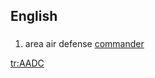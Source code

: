 ==English==

==={{initialism}}===
{{infl|en|initialism}}

# {{military}} area air defense [[commander]]

[[tr:AADC]]